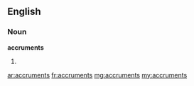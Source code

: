==English==

===Noun===
'''accruments'''

# {{plural of|accrument}}

[[ar:accruments]]
[[fr:accruments]]
[[mg:accruments]]
[[my:accruments]]